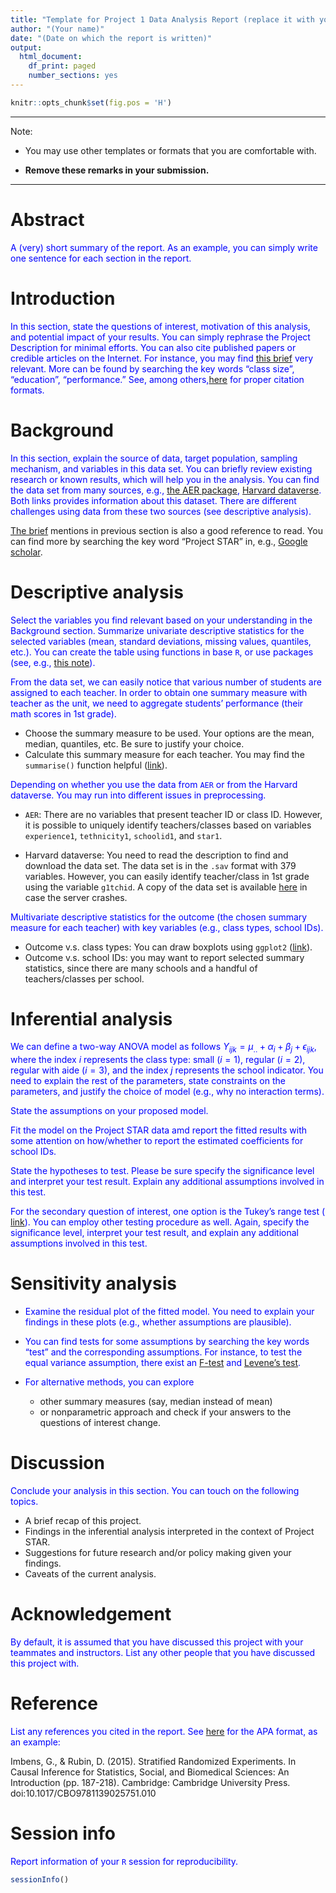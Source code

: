 ---
title: "Template for Project 1 Data Analysis Report (replace it with your own title)"
author: "(Your name)"
date: "(Date on which the report is written)"
output:
  html_document:
    df_print: paged
    number_sections: yes
---
```{r global_options, include=FALSE}
knitr::opts_chunk$set(fig.pos = 'H')
```

***

Note: 


- You may use other templates or formats that you are comfortable with. 

- **Remove these remarks in your submission.**

***

# Abstract 

<span style='color:blue'> 
A (very) short summary of the report. As an example, you can simply write one sentence for each section in the report. 
</span>



# Introduction

<span style='color:blue'> In this section, state the questions of interest, motivation of this analysis, and potential impact of your results. You can simply rephrase the Project Description for minimal efforts. You can also cite published papers or credible articles on the Internet. For instance, you may find  [this brief](https://eric.ed.gov/?id=ED540485) very relevant. More can be found by searching the key words "class size", "education", "performance." See, among others,[here](https://owl.purdue.edu/owl/research_and_citation/apa_style/apa_formatting_and_style_guide/in_text_citations_the_basics.html) for proper citation formats.   </span>
 
# Background 

<span style='color:blue'> In this section, explain the source of data, target population, sampling mechanism, and variables in this data set. You can briefly review  existing research or known results, which will help you in the analysis. You can find the data set from many sources, e.g.,  [the AER package](https://www.rdocumentation.org/packages/AER/versions/1.2-9/topics/STAR), [Harvard dataverse](https://dataverse.harvard.edu/dataset.xhtml?persistentId=hdl:1902.1/10766). Both links provides information about this dataset. There are different challenges using data from these two sources (see descriptive analysis).

[The brief](https://eric.ed.gov/?id=ED540485) mentions in previous section is also a good reference to read. You can find more by searching the key word "Project STAR" in, e.g.,  [Google scholar](https://scholar.google.com/scholar?hl=en&as_sdt=0%2C5&q=Project+STAR&btnG=).
</span> 

# Descriptive analysis 

<span style='color:blue'> 
Select the variables you find relevant based on your understanding in the Background section. Summarize univariate descriptive statistics for the selected variables (mean, standard deviations, missing values,  quantiles, etc.). You can create the table using functions in base `R`, or use packages (see, e.g., [this note](https://cran.r-project.org/web/packages/qwraps2/vignettes/summary-statistics.html)). </span>


<span style='color:blue'> 
From the data set, we can easily notice that various number of students are assigned to each teacher. In order to obtain one summary measure with teacher as the unit, we need to aggregate students' performance (their math scores in 1st grade). </span>

- Choose the summary measure to be used. Your options are the mean, median, quantiles, etc. Be sure to justify your choice. 
- Calculate this summary measure for each teacher. You may find the  `summarise()` function helpful ([link](https://dplyr.tidyverse.org/reference/summarise.html)). 


<span style='color:blue'>
Depending on whether you use the data from `AER` or from the Harvard dataverse. You may run into different issues in preprocessing. 
</span>

- `AER`: There are no variables that present teacher ID or class ID. However, it is possible to uniquely identify teachers/classes based on variables `experience1`,  `tethnicity1`, `schoolid1`, and `star1`. 

- Harvard dataverse: You need to read the description to find and download the data set. The data set is in the `.sav` format with 379 variables. However, you can easily identify teacher/class in 1st grade using the variable `g1tchid`. A copy of the data set is available [here](https://www.dropbox.com/s/kbehsfec44zvzod/STAR_Students.sav?dl=0) in case the server crashes.



<span style='color:blue'> 
Multivariate descriptive statistics for the outcome (the chosen summary measure for each teacher) with key variables (e.g., class types, school IDs). </span>

- Outcome v.s. class types: You can draw boxplots using `ggplot2` ([link](https://ggplot2.tidyverse.org/reference/geom_boxplot.html)). 
- Outcome v.s. school IDs: you may want to report selected summary statistics, since there are many schools and a handful of teachers/classes per school. 
 

# Inferential analysis 


<span style="color:blue">
We can define a two-way ANOVA model as follows 
$Y_{ijk} = \mu_{..} + \alpha_{i} + \beta_{j} + \epsilon_{ijk}$, where the index $i$ represents the class type: small ($i=1$), regular ($i=2$), regular with aide ($i=3$), and the index $j$ represents the school indicator. You need to explain the rest of the parameters, state constraints on the parameters, and justify the choice of model (e.g., why no interaction terms).  
</span>


<span style="color:blue">
State the assumptions on your proposed model.
</span>


<span style="color:blue">
Fit the model on the Project STAR data amd report the fitted results with some attention on how/whether to report the estimated coefficients for school IDs. 
</span>


<span style="color:blue">
State the hypotheses to test. Please be sure specify the significance level and interpret your test result.  Explain any additional assumptions involved in this test. 
</span>


<span style='color:blue'>
For the secondary question of interest, one option is the Tukey's range test ( [link](https://en.wikipedia.org/wiki/Tukey%27s_range_test)). You can employ other testing procedure as well.
Again, specify the significance level, interpret your test result, and explain any additional assumptions involved in this test.  
</span> 

# Sensitivity analysis 


- <span style='color:blue'> Examine the residual plot of the fitted model.  You need to explain your findings in these plots (e.g., whether assumptions are plausible). </span>

- <span style='color:blue'>  You can find tests for some assumptions by searching the key words "test" and the corresponding assumptions. For instance, to test the equal variance assumption, there exist an [F-test](https://en.wikipedia.org/wiki/F-test_of_equality_of_variances) and [Levene's test](https://en.wikipedia.org/wiki/Levene%27s_test). </span> 

- <span style='color:blue'>  For alternative methods, you can explore 
  - other summary measures (say, median instead of mean)
  - or nonparametric approach and check if your answers to the questions of interest change. 
</span>


# Discussion 

<span style='color:blue'> 
Conclude your analysis in this section. You can touch on the following topics. 
</span> 

- A brief recap of this project. 
- Findings in the inferential analysis interpreted in the context of Project STAR. 
- Suggestions for future research and/or policy making given your findings. 
- Caveats of the current analysis.

# Acknowledgement {-}

<span style='color:blue'>
By default, it is assumed that you have discussed this project with your teammates and instructors. List any other people that you have discussed this project with. 
</span>

# Reference {-}

<span style='color:blue'>
List any references you cited in the report. See [here](https://owl.purdue.edu/owl/research_and_citation/apa_style/apa_formatting_and_style_guide/in_text_citations_the_basics.html) for the APA format, as an example: 
</span> 

Imbens, G., & Rubin, D. (2015). Stratified Randomized Experiments. In Causal Inference for Statistics, Social, and Biomedical Sciences: An Introduction (pp. 187-218). Cambridge: Cambridge University Press. doi:10.1017/CBO9781139025751.010

# Session info {-}

<span style='color:blue'>
Report information of your `R` session for reproducibility. 
</span> 


```{r}
sessionInfo()
```
